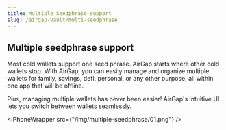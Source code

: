 ```yaml
---
title: Multiple Seedphrase support
slug: /airgap-vault/multi-seedphrase
---
```



## Multiple seedphrase support

Most cold wallets support one seed phrase. AirGap starts where other cold wallets stop. With AirGap, you can easily manage and organize multiple wallets for family, savings, defi, personal, or any other purpose, all within one app that will be offline.

Plus, managing multiple wallets has never been easier! AirGap's intuitive UI lets you switch between wallets seamlessly.

<IPhoneWrapper src={"/img/multiple-seedphrase/01.png"} />
